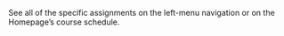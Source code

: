 See all of the specific assignments on the left-menu navigation or on the Homepage's course schedule.